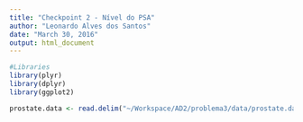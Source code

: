 ```yaml
---
title: "Checkpoint 2 - Nível do PSA"
author: "Leonardo Alves dos Santos"
date: "March 30, 2016"
output: html_document
---
```


```r
#Libraries
library(plyr)
library(dplyr)
library(ggplot2)
```

```r
prostate.data <- read.delim("~/Workspace/AD2/problema3/data/prostate.data.txt")
```

